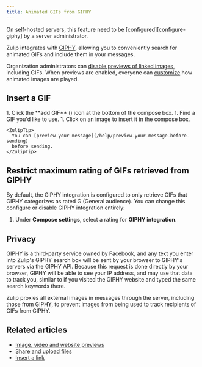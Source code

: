 ```yaml
---
title: Animated GIFs from GIPHY
---
```





<ZulipNote>
  On self-hosted servers, this feature need to be
  [configured][configure-giphy] by a server administrator.
</ZulipNote>

Zulip integrates with [GIPHY](https://giphy.com), allowing you to
conveniently search for animated GIFs and include them in your
messages.

Organization administrators can [disable previews of linked
images](/help/image-video-and-website-previews#configure-whether-image-and-video-previews-are-shown),
including GIFs. When previews are enabled, everyone can
[customize](/help/image-video-and-website-previews#configure-how-animated-images-are-played)
how animated images are played.

## Insert a GIF

<Tabs>
  <TabItem label="Desktop/Web">
    <Steps>
      1. Click the **add GIF** (<GifIcon />) icon at
         the bottom of the compose box.
      1. Find a GIF you'd like to use.
      1. Click on an image to insert it in the compose box.
    </Steps>

    <ZulipTip>
      You can [preview your message](/help/preview-your-message-before-sending)
      before sending.
    </ZulipTip>
  </TabItem>
</Tabs>

## Restrict maximum rating of GIFs retrieved from GIPHY

<AdminOnly />

By default, the GIPHY integration is configured to only retrieve GIFs
that GIPHY categorizes as rated G (General audience). You can change
this configure or disable GIPHY integration entirely:

<FlattenedSteps>
  <NavigationSteps target="settings/organization-settings" />

  1. Under **Compose settings**, select a rating for **GIPHY integration**.

  <SaveChanges />
</FlattenedSteps>

## Privacy

GIPHY is a third-party service owned by Facebook, and any text you
enter into Zulip's GIPHY search box will be sent by your browser to
GIPHY's servers via the GIPHY API. Because this request is done
directly by your browser, GIPHY will be able to see your IP address,
and may use that data to track you, similar to if you visited the
GIPHY website and typed the same search keywords there.

Zulip proxies all external images in messages through the server,
including those from GIPHY, to prevent images from being used to track
recipients of GIFs from GIPHY.

[configure-giphy]: https://zulip.readthedocs.io/en/stable/production/giphy-gif-integration.html

## Related articles

* [Image, video and website previews](/help/image-video-and-website-previews)
* [Share and upload files](/help/share-and-upload-files)
* [Insert a link](/help/insert-a-link)
